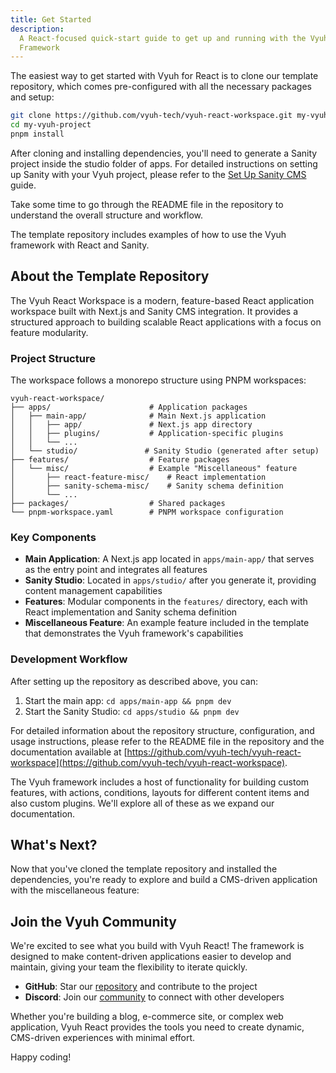 ```yaml
---
title: Get Started
description:
  A React-focused quick-start guide to get up and running with the Vyuh
  Framework
---
```



The easiest way to get started with Vyuh for React is to clone our template
repository, which comes pre-configured with all the necessary packages and
setup:

```bash
git clone https://github.com/vyuh-tech/vyuh-react-workspace.git my-vyuh-project
cd my-vyuh-project
pnpm install
```

After cloning and installing dependencies, you'll need to generate a Sanity project inside the studio folder of apps. For detailed instructions on setting up Sanity with your Vyuh project, please refer to the [Set Up Sanity CMS](/react/intro/setup-sanity) guide.

Take some time to go through the README file in the repository to understand the overall structure and workflow.

The template repository includes examples of how to use the Vyuh framework with
React and Sanity.

## About the Template Repository

The Vyuh React Workspace is a modern, feature-based React application workspace
built with Next.js and Sanity CMS integration. It provides a structured approach
to building scalable React applications with a focus on feature modularity.

### Project Structure

The workspace follows a monorepo structure using PNPM workspaces:

```
vyuh-react-workspace/
├── apps/                      # Application packages
│   ├── main-app/              # Main Next.js application
│   │   ├── app/               # Next.js app directory
│   │   ├── plugins/           # Application-specific plugins
│   │   └── ...
│   └── studio/               # Sanity Studio (generated after setup)
├── features/                  # Feature packages
│   └── misc/                  # Example "Miscellaneous" feature
│       ├── react-feature-misc/    # React implementation
│       ├── sanity-schema-misc/    # Sanity schema definition
│       └── ...
├── packages/                  # Shared packages
└── pnpm-workspace.yaml        # PNPM workspace configuration
```

### Key Components

- **Main Application**: A Next.js app located in `apps/main-app/` that serves as
  the entry point and integrates all features
- **Sanity Studio**: Located in `apps/studio/` after you generate it, providing
  content management capabilities
- **Features**: Modular components in the `features/` directory, each with React
  implementation and Sanity schema definition
- **Miscellaneous Feature**: An example feature included in the template that
  demonstrates the Vyuh framework's capabilities

### Development Workflow

After setting up the repository as described above, you can:

1. Start the main app: `cd apps/main-app && pnpm dev`
2. Start the Sanity Studio: `cd apps/studio && pnpm dev`

For detailed information about the repository structure, configuration, and
usage instructions, please refer to the README file in the repository and the
documentation available at
[https://github.com/vyuh-tech/vyuh-react-workspace](https://github.com/vyuh-tech/vyuh-react-workspace).

The Vyuh framework includes a host of functionality for building custom
features, with actions, conditions, layouts for different content items and also
custom plugins. We'll explore all of these as we expand our documentation.

## What's Next?

Now that you've cloned the template repository and installed the dependencies,
you're ready to explore and build a CMS-driven application with the
miscellaneous feature:

<LinkCard
  title="Set Up Sanity CMS"
  description="Learn how to configure Sanity.io as your headless CMS and create content schemas for your Vyuh React application."
  href="/react/intro/setup-sanity"
/>

<LinkCard
  title="Rendering Content with Vyuh React"
  description="Discover how to fetch and display miscellaneous content in your React components with live updates."
  href="/react/guides/rendering-content"
/>

## Join the Vyuh Community

We're excited to see what you build with Vyuh React! The framework is designed
to make content-driven applications easier to develop and maintain, giving your
team the flexibility to iterate quickly.

- **GitHub**: Star our [repository](https://github.com/vyuh-tech/vyuh-react) and
  contribute to the project
- **Discord**: Join our [community](https://discord.gg/b49sbjqszG) to connect
  with other developers

Whether you're building a blog, e-commerce site, or complex web application,
Vyuh React provides the tools you need to create dynamic, CMS-driven experiences
with minimal effort.

Happy coding!
